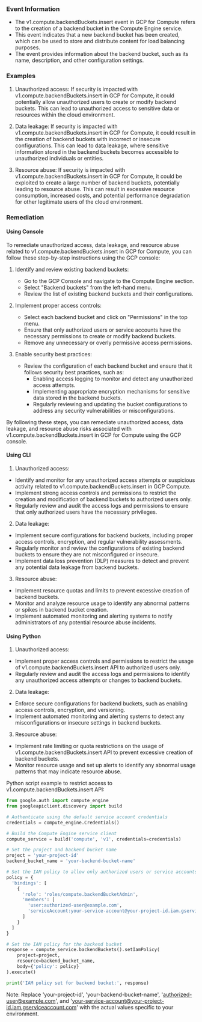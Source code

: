 
### Event Information

- The v1.compute.backendBuckets.insert event in GCP for Compute refers to the creation of a backend bucket in the Compute Engine service.
- This event indicates that a new backend bucket has been created, which can be used to store and distribute content for load balancing purposes.
- The event provides information about the backend bucket, such as its name, description, and other configuration settings.


### Examples

1. Unauthorized access: If security is impacted with v1.compute.backendBuckets.insert in GCP for Compute, it could potentially allow unauthorized users to create or modify backend buckets. This can lead to unauthorized access to sensitive data or resources within the cloud environment.

2. Data leakage: If security is impacted with v1.compute.backendBuckets.insert in GCP for Compute, it could result in the creation of backend buckets with incorrect or insecure configurations. This can lead to data leakage, where sensitive information stored in the backend buckets becomes accessible to unauthorized individuals or entities.

3. Resource abuse: If security is impacted with v1.compute.backendBuckets.insert in GCP for Compute, it could be exploited to create a large number of backend buckets, potentially leading to resource abuse. This can result in excessive resource consumption, increased costs, and potential performance degradation for other legitimate users of the cloud environment.

### Remediation

#### Using Console

To remediate unauthorized access, data leakage, and resource abuse related to v1.compute.backendBuckets.insert in GCP for Compute, you can follow these step-by-step instructions using the GCP console:

1. Identify and review existing backend buckets:
   - Go to the GCP Console and navigate to the Compute Engine section.
   - Select "Backend buckets" from the left-hand menu.
   - Review the list of existing backend buckets and their configurations.

2. Implement proper access controls:
   - Select each backend bucket and click on "Permissions" in the top menu.
   - Ensure that only authorized users or service accounts have the necessary permissions to create or modify backend buckets.
   - Remove any unnecessary or overly permissive access permissions.

3. Enable security best practices:
   - Review the configuration of each backend bucket and ensure that it follows security best practices, such as:
     - Enabling access logging to monitor and detect any unauthorized access attempts.
     - Implementing appropriate encryption mechanisms for sensitive data stored in the backend buckets.
     - Regularly reviewing and updating the bucket configurations to address any security vulnerabilities or misconfigurations.

By following these steps, you can remediate unauthorized access, data leakage, and resource abuse risks associated with v1.compute.backendBuckets.insert in GCP for Compute using the GCP console.

#### Using CLI

1. Unauthorized access:
- Identify and monitor for any unauthorized access attempts or suspicious activity related to v1.compute.backendBuckets.insert in GCP Compute.
- Implement strong access controls and permissions to restrict the creation and modification of backend buckets to authorized users only.
- Regularly review and audit the access logs and permissions to ensure that only authorized users have the necessary privileges.

2. Data leakage:
- Implement secure configurations for backend buckets, including proper access controls, encryption, and regular vulnerability assessments.
- Regularly monitor and review the configurations of existing backend buckets to ensure they are not misconfigured or insecure.
- Implement data loss prevention (DLP) measures to detect and prevent any potential data leakage from backend buckets.

3. Resource abuse:
- Implement resource quotas and limits to prevent excessive creation of backend buckets.
- Monitor and analyze resource usage to identify any abnormal patterns or spikes in backend bucket creation.
- Implement automated monitoring and alerting systems to notify administrators of any potential resource abuse incidents.

#### Using Python

1. Unauthorized access:
- Implement proper access controls and permissions to restrict the usage of v1.compute.backendBuckets.insert API to authorized users only.
- Regularly review and audit the access logs and permissions to identify any unauthorized access attempts or changes to backend buckets.

2. Data leakage:
- Enforce secure configurations for backend buckets, such as enabling access controls, encryption, and versioning.
- Implement automated monitoring and alerting systems to detect any misconfigurations or insecure settings in backend buckets.

3. Resource abuse:
- Implement rate limiting or quota restrictions on the usage of v1.compute.backendBuckets.insert API to prevent excessive creation of backend buckets.
- Monitor resource usage and set up alerts to identify any abnormal usage patterns that may indicate resource abuse.

Python script example to restrict access to v1.compute.backendBuckets.insert API:
```python
from google.auth import compute_engine
from googleapiclient.discovery import build

# Authenticate using the default service account credentials
credentials = compute_engine.Credentials()

# Build the Compute Engine service client
compute_service = build('compute', 'v1', credentials=credentials)

# Set the project and backend bucket name
project = 'your-project-id'
backend_bucket_name = 'your-backend-bucket-name'

# Set the IAM policy to allow only authorized users or service accounts
policy = {
  'bindings': [
    {
      'role': 'roles/compute.backendBucketAdmin',
      'members': [
        'user:authorized-user@example.com',
        'serviceAccount:your-service-account@your-project-id.iam.gserviceaccount.com'
      ]
    }
  ]
}

# Set the IAM policy for the backend bucket
response = compute_service.backendBuckets().setIamPolicy(
    project=project,
    resource=backend_bucket_name,
    body={'policy': policy}
).execute()

print('IAM policy set for backend bucket:', response)
```

Note: Replace 'your-project-id', 'your-backend-bucket-name', 'authorized-user@example.com', and 'your-service-account@your-project-id.iam.gserviceaccount.com' with the actual values specific to your environment.

